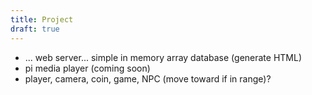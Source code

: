 ```yaml
---
title: Project
draft: true
---
```


- ... web server... simple in memory array database (generate HTML)
- pi media player (coming soon)
- player, camera, coin, game, NPC (move toward if in range)?

